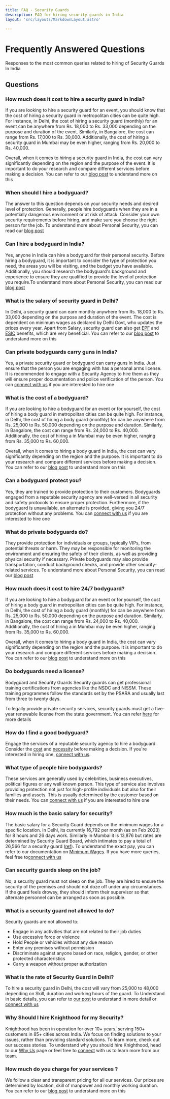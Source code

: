 ```yaml
---
title: FAQ - Security Guards
description: FAQ for hiring security guards in India
layout: 'src/layouts/MarkdownLayout.astro'

---
```



# Frequently Answered Questions
Responses to the most common queries related to hiring of Security Guards In India 
## Questions 


### How much does it cost to hire a security guard in India?
If you are looking to hire a security guard for an event, you should know that the cost of hiring a security guard in metropolitan cities can be quite high. For instance, in Delhi, the cost of hiring a security guard (monthly) for an event can be anywhere from Rs. 18,000 to Rs. 33,000 depending on the purpose and duration of the event. Similarly, in Bangalore, the cost can range from Rs. 17,000 to Rs. 30,000. Additionally, the cost of hiring a security guard in Mumbai may be even higher, ranging from Rs. 20,000 to Rs. 40,000.

Overall, when it comes to hiring a security guard in India, the cost can vary significantly depending on the region and the purpose of the event. It is important to do your research and compare different services before making a decision.
You can refer to our [blog post](/blog/security-guard-cost) to understand more on this 


### When should I hire a bodyguard?

The answer to this question depends on your security needs and desired level of protection. Generally, people hire bodyguards when they are in a potentially dangerous environment or at risk of attack. Consider your own security requirements before hiring, and make sure you choose the right person for the job.
To understand more about Personal Security, you can read our [blog post](/blog/vip-security)


### Can I hire a bodyguard in India?

Yes, anyone in India can hire a bodyguard for their personal security. Before hiring a bodyguard, it is important to consider the type of protection you need, the areas you will be visiting, and the budget you have available. Additionally, you should research the bodyguard's background and experience to ensure they are qualified to provide the level of protection you require.To understand more about Personal Security, you can read our [blog post](/blog/vip-security)

### What is the salary of security guard in Delhi?
In Delhi, a security guard can earn monthly anywhere from Rs. 18,000 to Rs. 33,000 depending on the purpose and duration of the event. The cost is dependent on minimum wages as declared by Delhi Govt, who updates the prices every year. Apart from Salary, security guard can also get [EPF](https://docs.knighthood.co/docs/Compliance/EPF) and [ESIC](https://docs.knighthood.co/docs/Compliance/ESI) benefits, which are very beneficial.  You can refer to our [blog post](/blog/security-guard-cost) to understand more on this 

### Can private bodyguards carry guns in India?
Yes, a private security guard or bodyguard can carry guns in India. Just ensure that the person you are engaging with has a personal arms license. It is recommended to engage with a Security Agency to hire them as they will ensure proper documentation and police verification of the person. You can [connect with us](/contact) if you are interested to hire one

### What is the cost of a bodyguard?
If you are looking to hire a bodyguard for an event  or for yourself, the cost of hiring a body guard in metropolitan cities can be quite high. For instance, in Delhi, the cost of hiring a body guard (monthly) for can be anywhere from Rs. 25,000 to Rs. 50,000 depending on the purpose and duration. Similarly, in Bangalore, the cost can range from Rs. 24,000 to Rs. 40,000. Additionally, the cost of hiring a in Mumbai may be even higher, ranging from Rs. 35,000 to Rs. 60,000.

Overall, when it comes to hiring a body guard in India, the cost can vary significantly depending on the region and the purpose. It is important to do your research and compare different services before making a decision.
You can refer to our [blog post](/blog/security-guard-cost) to understand more on this 


### Can a bodyguard protect you?
Yes, they are trained to provide protection to their customers. Bodyguards engaged from a reputable security agency are well-versed in all security and safety protocols to ensure proper protection. Furthermore, if the bodyguard is unavailable, an alternate is provided, giving you 24/7 protection without any problems. You can [connect with us](/contact) if you are interested to hire one

### What do private bodyguards do?
They provide protection for individuals or groups, typically VIPs, from potential threats or harm. They may be responsible for monitoring the environment and ensuring the safety of their clients, as well as providing physical security if necessary. Private bodyguards may also provide transportation, conduct background checks, and provide other security-related services. To understand more about Personal Security, you can read our [blog post](/blog/vip-security)


### How much does it cost to hire 24/7 bodyguard?
If you are looking to hire a bodyguard for an event  or for yourself, the cost of hiring a body guard in metropolitan cities can be quite high. For instance, in Delhi, the cost of hiring a body guard (monthly) for can be anywhere from Rs. 25,000 to Rs. 50,000 depending on the purpose and duration. Similarly, in Bangalore, the cost can range from Rs. 24,000 to Rs. 40,000. Additionally, the cost of hiring a in Mumbai may be even higher, ranging from Rs. 35,000 to Rs. 60,000.

Overall, when it comes to hiring a body guard in India, the cost can vary significantly depending on the region and the purpose. It is important to do your research and compare different services before making a decision.
You can refer to our [blog post](/blog/security-guard-cost) to understand more on this 

### Do bodyguards need a license?
Bodyguard and Security Guards Security guards can get professional training certifications from agencies like the NSDC and NISSM. These training programmes follow the standards set by the PSARA and usually last from three to twenty days.

To legally provide private security services, security guards must get a five-year renewable license from the state government. You can refer [here](/blog/security-guard#certifications) for more details


### How do I find a good bodyguard?
Engage the services of a reputable security agency to hire a bodyguard. Consider the [cost](/blog/security-guard-cost) and [necessity](/blog/vip-security) before making a decision. If you're interested in hiring one, [connect with us](/contact).

### What type of people hire bodyguards?
These services are generally used by celebrities, business executives, political figures or any well known person.
This type of service also involves providing protection not just for high-profile individuals but also for their families and assets. This is usually determined by the customer based on their needs. You can [connect with us](/contact) if you are interested to hire one


### How much is the basic salary for security?
The basic salary for a Security Guard depends on the minimum wages for a specific location. In Delhi, its currently 16,792 per month (as on Feb 2023) for 8 hours and 26 days work. Similarly in Mumbai it is 13,876 but rates are determined by Security Guard Board, which intimates to pay a total of 26,566 for a security guard ([ref](http://securityguardsboard.in/images/pdf/DA_Letter_1St_Jan_To_30_June.pdf)).
To understand the exact pay, you can refer to our documentation on [Minimum Wages](https://docs.knighthood.co/docs/Compliance/Min-Wages). If you have more queries, feel free to[connect with us](/contact)

### Can security guards sleep on the job?
No, a security guard must not sleep on the job. They are hired to ensure the security of the premises and should not doze off under any circumstances. If the guard feels drowsy, they should inform their supervisor so that alternate personnel can be arranged as soon as possible.

### What is a security guard not allowed to do?
Security guards are not allowed to:

- Engage in any activities that are not related to their job duties
- Use excessive force or violence
- Hold People or vehicles without any due reason
- Enter any premises without permission
- Discriminate against anyone based on race, religion, gender, or other protected characteristics
- Carry a weapon without proper authorization

### What is the rate of Security Guard in Delhi?
To hire a security guard in Delhi, the cost will vary from 25,000 to 48,000 depending on Skill, duration and working hours of the guard.  To Understand in basic details, you can refer to [our post](/blog/security-guard-cost) to understand in more detail or [connect with us](/contact)

### Why Should I hire Knighthood for my Security?
Knighthood has been in operation for over 10+ years, serving 150+ customers in 85+ cities across India. We focus on finding solutions to your issues, rather than providing standard solutions. To learn more, check out our success stories. To understand why you should hire Knighthood, head to our [Why Us](/whyus) page or feel free to [connect](/contact) with us to learn more from our team.

### How much do you charge for your services ?
We follow a clear and transparent pricing for all our services. Our prices are determined by location, skill of manpower and monthly working duration. You can refer to our [blog post](/blog/our-pricing) to understand more on this

